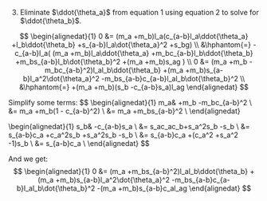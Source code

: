 
3. Eliminate $\ddot{\theta_a}$ from equation 1 using equation 2 to solve for $\ddot{\theta_b}$.

  $$
  \begin{alignedat}{1}
  0 &=
    (m_a +m_b)l_a(c_{a-b}l_a\ddot{\theta_a}
    +l_b\ddot{\theta_b}
    +s_{a-b}l_a\dot{\theta_a}^2
    +s_bg) \\
  &\hphantom{=} -c_{a-b}l_a(
    (m_a +m_b)l_a\ddot{\theta_a}
     +m_bc_{a-b}l_b\ddot{\theta_b}
     +m_bs_{a-b}l_b\dot{\theta_b}^2
     +(m_a +m_b)s_ag
    ) \\
  0 &=
    (m_a +m_b -m_bc_{a-b}^2)l_al_b\ddot{\theta_b}
     +(m_a +m_b)s_{a-b}l_a^2\dot{\theta_a}^2
     -m_bs_{a-b}c_{a-b}l_al_b\dot{\theta_b}^2 \\
  &\hphantom{=} 
     +(m_a +m_b)(s_b -c_{a-b}s_a)l_ag
  \end{alignedat}
  $$

  Simplify some terms:
  $$
  \begin{alignedat}{1}
  m_a& +m_b -m_bc_{a-b}^2 \\
  &= m_a +m_b(1 - c_{a-b}^2) \\
  &= m_a +m_bs_{a-b}^2 \\
  \end{alignedat}

  \begin{alignedat}{1}
  s_b& -c_{a-b}s_a \\
  &= s_ac_ac_b+s_a^2s_b -s_b \\
  &= s_{a-b}c_a +c_a^2s_b +s_a^2s_b -s_b \\
  &= s_{a-b}c_a +(c_a^2 +s_a^2 -1)s_b \\
  &= s_{a-b}c_a \\
  \end{alignedat}
  $$

  And we get:
  $$
  \begin{alignedat}{1}
  0 &=
    (m_a +m_bs_{a-b}^2)l_al_b\ddot{\theta_b}
     +(m_a +m_b)s_{a-b}l_a^2\dot{\theta_a}^2
     -m_bs_{a-b}c_{a-b}l_al_b\dot{\theta_b}^2
     -(m_a +m_b)s_{a-b}c_al_ag
  \end{alignedat}
  $$

<!-- 
  $$
  \begin{alignedat}{1}
  0 &= A_a\ddot{\theta_a} + B_a\ddot{\theta_b} + C_a\dot{\theta_b}^2 + D_a \\
  0 &= A_b\ddot{\theta_a} + B_b\ddot{\theta_b} + C_b\dot{\theta_a}^2 + D_b \\
  \\
  0 &= (A_bA_a - A_aA_b)\ddot{\theta_a} + (A_bB_a -A_aB_b)\ddot{\theta_b} -A_aC_b\dot{\theta_a}^2 + A_bC_a\dot{\theta_b}^2 + (A_bD_a -A_aD_b) \\
  0 &= A_c\ddot{\theta_b} + B_c\dot{\theta_a}^2 +C_c\dot{\theta_b}^2 + D_c \\
  A_c &= A_bB_a -A_aB_b \\
      &= (c_{a-b}l_am_b(s_as_b +c_ac_b)l_b -(m_a +m_b)l_al_b) \\
      &= (m_bc_{a-b}s_as_b +m_bc_{a-b}c_ac_b -m_a -m_b)l_al_b \\
      &= (m_bc_{a-b}^2 -m_a -m_b)l_al_b\\
      &= ( -m_a -m_b(1 - c_{a-b}^2))l_al_b\\
      &= -(m_a +m_bs_{a-b}^2)l_al_b\\
  B_c &= -A_aC_b \\
      &= (m_a +m_b)s_{a-b}l_a^2  \\
  C_c &= A_bC_a \\
      &= m_bc_{a-b}s_{a-b}l_al_b \\
  D_c &= A_bD_a -A_aD_b \\
      &= c_{a-b}l_a(m_a +m_b)s_ag -(m_a +m_b)l_as_bg   \\
      &= (m_a +m_b)(s_ac_{a-b} -s_b)l_ag \\
      &= (m_a +m_b)(s_ac_{a-b} -s_b)l_ag \\
  \\
  \ddot{\theta_b} &= -\frac{B_c}{A_c}\dot{\theta_a}^2 -\frac{C_c}{A_c}\dot{\theta_b}^2 -\frac{D_c}{A_c} \\
  \ddot{\theta_b} &= A_d\dot{\theta_a}^2 +B_d\dot{\theta_b}^2 +C_d \\
  A_d &= -\frac{B_c}{A_c} \\
      &= -\frac{(m_a +m_b)s_{a-b}l_a^2}{-(m_a +m_bs_{a-b}^2)l_al_b} \\
      &= \frac{(m_a +m_b)s_{a-b}l_a}{(m_a +m_bs_{a-b}^2)l_b} \\
  B_d &= -\frac{C_c}{A_c} \\
      &= \frac{m_bs_{a-b}c_{a-b}}{m_a +m_bs_{a-b}^2} \\
  C_d &= -\frac{D_c}{A_c} \\
      &= -\frac{(m_a +m_b)(s_ac_{a-b} -s_b)g}{-(m_a +m_bs_{a-b}^2)l_b} \\
      &= \frac{(m_a +m_b)(s_ac_ac_b+s_as_as_b -s_b)g}{(m_a +m_bs_{a-b}^2)l_b} \\
      &= \frac{(m_a +m_b)(c_as_{a-b} +c_ac_as_b +s_as_as_b -s_b)g}{(m_a +m_bs_{a-b}^2)l_b} \\
      &= \frac{(m_a +m_b)(c_as_{a-b} +(c_a^2 +s_a^2 -1)s_b)g}{(m_a +m_bs_{a-b}^2)l_b} \\
      &= \frac{(m_a +m_b)(c_as_{a-b} +(1 -1)s_b)g}{(m_a +m_bs_{a-b}^2)l_b} \\
      &= \frac{(m_a +m_b)s_{a-b}c_ag}{(m_a +m_bs_{a-b}^2)l_b}
  \end{alignedat}
  $$
 -->
